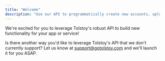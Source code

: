 ```yaml
---
title: "Welcome"
description: "Use our API to programmatically create new accounts, upload and respond to Tolstoys, and so much more."
---
```


We're excited for you to leverage Tolstoy's robust API to build new functionality for your app or service!

Is there another way you'd like to leverage Tolstoy's API that we don't currently support? Let us know at [support@gotolstoy.com](mailto:support@gotolstoy.com) and we'll launch it for you ASAP.
